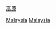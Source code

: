 {{catnav|页面分类|……|馬來西亞地理|马来西亚地形}}
{{catnav|页面分类|……|高原|各国高原}}

[[分类:马来西亚地形|高原]]
[[Category:各国高原|Malaysia]]
[[Category:亞洲高原|Malaysia]]